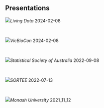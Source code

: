 
::: {.grid}
::: {.g-col-2}

:::

::: {.g-col-8}


## Presentations

```{=html}
<a href="presentations/2025-10-13_LivingData.html#/title-slide">
  <img src="images/slide_covers/2025-10-13_LivingData.png" class="slidethumbnail"></a><em>Living Data</em> 2024-02-08
```
<br>
```{=html}
<a href="presentations/2024-02-08_VicBioCon/VicBioCon_2024.html#/title-slide">
  <img src="images/slide_covers/2024-02-08_VicBioCon.png" class="slidethumbnail"></a><em>VicBioCon</em> 2024-02-08
```
<br>
```{=html}
<a href="presentations/2022_09_08_SSA/SSA_galah_slides.html">
  <img src="images/slide_covers/2022-09-08_SSA.png" class="slidethumbnail"></a><em>Statistical Society of Australia</em> 2022-09-08
```
<br>
```{=html}
<a href="presentations/2022_07_13_SORTEE/sortee_slides.html">
  <img src="images/slide_covers/2022-07-13_SORTEE.png" class="slidethumbnail"></a><em>SORTEE</em> 2022-07-13
```
<br>
```{=html}
<a href="presentations/2021_11_12_Monash/2021_11_12_Monash.html">
  <img src="images/slide_covers/2021-11-12_Monash.png" class="slidethumbnail"></a><em>Monash University</em> 2021_11_12
```


:::

::: {.g-col-2}

:::

:::
